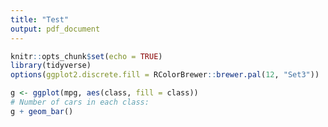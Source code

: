 ```yaml
---
title: "Test"
output: pdf_document
---
```


```r
knitr::opts_chunk$set(echo = TRUE)
library(tidyverse)
options(ggplot2.discrete.fill = RColorBrewer::brewer.pal(12, "Set3"))
```

```r
g <- ggplot(mpg, aes(class, fill = class))
# Number of cars in each class:
g + geom_bar()
```

